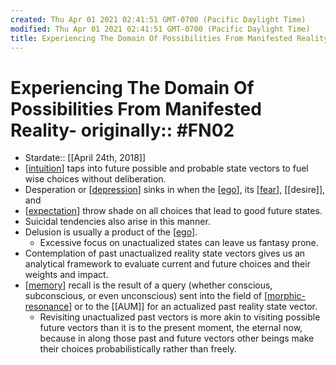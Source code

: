 ```yaml
---
created: Thu Apr 01 2021 02:41:51 GMT-0700 (Pacific Daylight Time)
modified: Thu Apr 01 2021 02:41:51 GMT-0700 (Pacific Daylight Time)
title: Experiencing The Domain Of Possibilities From Manifested Reality
---
```

# Experiencing The Domain Of Possibilities From Manifested Reality- originally:: #FN02
- Stardate:: [[April 24th, 2018]]
- [[intuition]] taps into future possible and probable state vectors to fuel wise choices without deliberation.
- Desperation or [[depression]] sinks in when the [[ego]], its [[fear]], [[desire]], and
- [[expectation]] throw shade on all choices that lead to good future states.
- Suicidal tendencies also arise in this manner.
- Delusion is usually a product of the [[ego]].
  - Excessive focus on unactualized states can leave us fantasy prone.
- Contemplation of past unactualized reality state vectors gives us an analytical framework to evaluate current and future choices and their weights and impact.
- [[memory]] recall is the result of a query (whether conscious, subconscious, or even unconscious) sent into the field of [[morphic-resonance]] or to the [[AUM]] for an actualized past reality state vector.
  - Revisiting unactualized past vectors is more akin to visiting possible future vectors than it is to the present moment, the eternal now, because in along those past and future vectors other beings make their choices probabilistically rather than freely.

[//begin]: # "Autogenerated link references for markdown compatibility"
[intuition]: intuition "Intuition"
[depression]: depression "depression"
[ego]: ego "Ego"
[fear]: fear "Fear"
[expectation]: expectation "expectation"
[ego]: ego "Ego"
[memory]: memory "Memory"
[morphic-resonance]: morphic-resonance "Morphic Resonance"
[//end]: # "Autogenerated link references"
